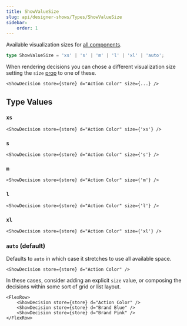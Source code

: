 ```yaml
---
title: ShowValueSize
slug: api/designer-shows/Types/ShowValueSize
sidebar:
    order: 1
---
```





Available visualization sizes for [all components](/components/Astro).

```ts
type ShowValueSize = 'xs' | 's' | 'm' | 'l' | 'xl' | 'auto';
```

When rendering decisions you can chose a different visualization size
setting the `size` [prop](/components/Astro/Props#valueprops) to one of these.

```mdx
<ShowDecision store={store} d="Action Color" size={...} />
```

## Type Values

### `xs`

```mdx
<ShowDecision store={store} d="Action Color" size={'xs'} />
```

<FlexStack vpad>
    <ShowDecision store={store} d="Action Color" size={'xs'} />
</FlexStack>

### `s`

```mdx
<ShowDecision store={store} d="Action Color" size={'s'} />
```

<FlexStack vpad>
    <ShowDecision store={store} d="Action Color" size={'s'} />
</FlexStack>

### `m`

```mdx
<ShowDecision store={store} d="Action Color" size={'m'} />
```

<FlexStack vpad>
    <ShowDecision store={store} d="Action Color" size={'m'} />
</FlexStack>

### `l`

```mdx
<ShowDecision store={store} d="Action Color" size={'l'} />
```

<FlexStack vpad>
    <ShowDecision store={store} d="Action Color" size={'l'} />
</FlexStack>

### `xl`

```mdx
<ShowDecision store={store} d="Action Color" size={'xl'} />
```

<FlexStack vpad>
    <ShowDecision store={store} d="Action Color" size={'xl'} />
</FlexStack>

### `auto` (default)

Defaults to `auto` in which case it stretches to use all available space.

```mdx
<ShowDecision store={store} d="Action Color" />
```

<FlexStack vpad>
    <ShowDecision store={store} d="Action Color" />
</FlexStack>

In these cases, consider adding an explicit `size` value, or composing the decisions within
some sort of grid or list layout.

```mdx
<FlexRow>
    <ShowDecision store={store} d="Action Color" />
    <ShowDecision store={store} d="Brand Blue" />
    <ShowDecision store={store} d="Brand Pink" />
</FlexRow>
```

<FlexRow vpad>
    <ShowDecision store={store} d="Action Color" />
    <ShowDecision store={store} d="Brand Blue" />
    <ShowDecision store={store} d="Brand Pink" />
</FlexRow>
